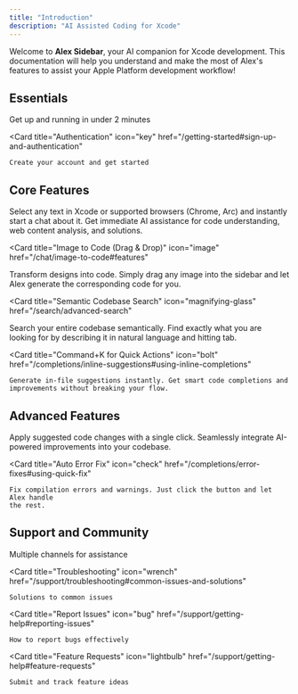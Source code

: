 ```yaml
---
title: "Introduction"
description: "AI Assisted Coding for Xcode"
---
```


Welcome to **Alex Sidebar**, your AI companion for Xcode development. This documentation will help you understand and make the most of Alex's features to assist your Apple Platform development workflow!

## Essentials

<CardGroup cols={2}>
  <Card
    title="Install & Setup"
    icon="rocket"
    href="/getting-started#installation"
  >
    Get up and running in under 2 minutes
  </Card>

  <Card
    title="Authentication"
    icon="key"
    href="/getting-started#sign-up-and-authentication"
  >
    Create your account and get started
  </Card>
</CardGroup>

## Core Features

<CardGroup cols={2}>
  <Card 
    title="Command+L to Chat" 
    icon="message-bot"
    href="/chat/interface#quick-actions"
  >
    Select any text in Xcode or supported browsers (Chrome, Arc) and instantly start a chat about it. Get immediate AI assistance for code understanding, web content analysis, and solutions.
  </Card>

<Card
  title="Image to Code (Drag & Drop)"
  icon="image"
  href="/chat/image-to-code#features"
>
  Transform designs into code. Simply drag any image into the sidebar and let
  Alex generate the corresponding code for you.
</Card>

<Card
  title="Semantic Codebase Search"
  icon="magnifying-glass"
  href="/search/advanced-search"
>
  Search your entire codebase semantically. Find exactly what you are looking
  for by describing it in natural language and hitting tab.
</Card>

  <Card 
    title="Command+K for Quick Actions" 
    icon="bolt"
    href="/completions/inline-suggestions#using-inline-completions"
  >
    Generate in-file suggestions instantly. Get smart code completions and improvements without breaking your flow.
  </Card>
</CardGroup>

## Advanced Features

<CardGroup cols={2}>
  <Card 
    title="One-Click Code Changes" 
    icon="code"
    href="/chat/interface#applying-changes"
  >
    Apply suggested code changes with a single click. Seamlessly integrate AI-powered improvements into your codebase.
  </Card>

  <Card 
    title="Auto Error Fix" 
    icon="check"
    href="/completions/error-fixes#using-quick-fix"
  >
    Fix compilation errors and warnings. Just click the button and let Alex handle
    the rest.
  </Card>
</CardGroup>

## Support and Community

<CardGroup cols={2}>
  <Card
    title="Get Help"
    icon="life-ring"
    href="/support/getting-help#support-channels"
  >
    Multiple channels for assistance
  </Card>

  <Card
    title="Troubleshooting"
    icon="wrench"
    href="/support/troubleshooting#common-issues-and-solutions"
  >
    Solutions to common issues
  </Card>

  <Card
    title="Report Issues"
    icon="bug"
    href="/support/getting-help#reporting-issues"
  >
    How to report bugs effectively
  </Card>

  <Card
    title="Feature Requests"
    icon="lightbulb"
    href="/support/getting-help#feature-requests"
  >
    Submit and track feature ideas
  </Card>
</CardGroup>